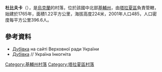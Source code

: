 {{coord|49|25|29|N|30|28|48|E|scale:30000|display=title}}

'''杜比夫卡'''（{{lang-uk|Дубівка}}），是[[烏克蘭|烏克蘭]]的村落，位於該國中北部[[基輔州|基輔州]]，由[[塔拉夏區|塔拉夏區]]負責管轄，始建於1765年，面積1.22平方公里，海拔高度224米，2001年人口485，人口密度每平方公里396.6人。

==參考資料==
* [http://w1.c1.rada.gov.ua/pls/z7502/A005?rf7571=14698 Дубівка]{{dead link|date=2018年3月 |bot=InternetArchiveBot |fix-attempted=yes }} на сайті Верховної ради України
* [http://ukrainaincognita.com/kyivska-oblast/tarashchanskyi-raion/dubivka/dubivka Дубівка] {{Wayback|url=http://ukrainaincognita.com/kyivska-oblast/tarashchanskyi-raion/dubivka/dubivka |date=20200617213436 }} // Україна Інкогніта

{{DEFAULTSORT:Дубівка}}
[[Category:基輔州村落|Category:基輔州村落]]
[[Category:塔拉夏區村落|Category:塔拉夏區村落]]


{{Kiev-geo-stub}}